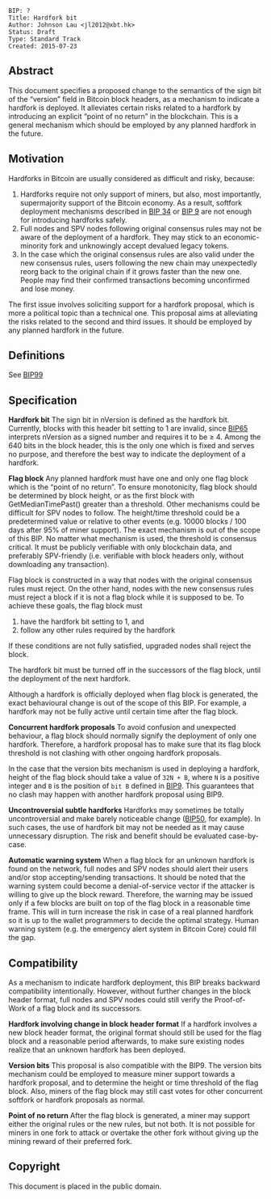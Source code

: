 <pre>
BIP: ?
Title: Hardfork bit
Author: Johnson Lau <jl2012@xbt.hk>
Status: Draft
Type: Standard Track
Created: 2015-07-23
</pre>

==Abstract==

This document specifies a proposed change to the semantics of the sign bit of the “version” field in Bitcoin block headers, as a mechanism to indicate a hardfork is deployed. It alleviates certain risks related to a hardfork by introducing an explicit “point of no return” in the blockchain. This is a general mechanism which should be employed by any planned hardfork in the future.

==Motivation==

Hardforks in Bitcoin are usually considered as difficult and risky, because:

# Hardforks require not only support of miners, but also, most importantly, supermajority support of the Bitcoin economy. As a result, softfork deployment mechanisms described in [[bip-0034.mediawiki|BIP 34]] or [[bip-0009.mediawiki|BIP 9]] are not enough for introducing hardforks safely.
# Full nodes and SPV nodes following original consensus rules may not be aware of the deployment of a hardfork. They may stick to an economic-minority fork and unknowingly accept devalued legacy tokens.
# In the case which the original consensus rules are also valid under the new consensus rules, users following the new chain may unexpectedly reorg back to the original chain if it grows faster than the new one. People may find their confirmed transactions becoming unconfirmed and lose money.

The first issue involves soliciting support for a hardfork proposal, which is more a political topic than a technical one. This proposal aims at alleviating the risks related to the second and third issues. It should be employed by any planned hardfork in the future.

==Definitions==

See [[bip-0099.mediawiki|BIP99]]


==Specification==

'''Hardfork bit'''
The sign bit in nVersion is defined as the hardfork bit. Currently, blocks with this header bit setting to 1 are invalid, since [[bip-0065.mediawiki|BIP65]] interprets nVersion as a signed number and requires it to be ≥ 4. Among the 640 bits in the block header, this is the only one which is fixed and serves no purpose, and therefore the best way to indicate the deployment of a hardfork.

'''Flag block'''
Any planned hardfork must have one and only one flag block which is the “point of no return”. To ensure monotonicity, flag block should be determined by block height, or as the first block with GetMedianTimePast() greater than a threshold. Other mechanisms could be difficult for SPV nodes to follow. The height/time threshold could be a predetermined value or relative to other events (e.g. 10000 blocks / 100 days after 95% of miner support). The exact mechanism is out of the scope of this BIP. No matter what mechanism is used, the threshold is consensus critical. It must be publicly verifiable with only blockchain data, and preferably SPV-friendly (i.e. verifiable with block headers only, without downloading any transaction).

Flag block is constructed in a way that nodes with the original consensus rules must reject. On the other hand, nodes with the new consensus rules must reject a block if it is not a flag block while it is supposed to be. To achieve these goals, the flag block must
#have the hardfork bit setting to 1, and
#follow any other rules required by the hardfork
If these conditions are not fully satisfied, upgraded nodes shall reject the block.

The hardfork bit must be turned off in the successors of the flag block, until the deployment of the next hardfork.

Although a hardfork is officially deployed when flag block is generated, the exact behavioural change is out of the scope of this BIP. For example, a hardfork may not be fully active until certain time after the flag block.

'''Concurrent hardfork proposals'''
To avoid confusion and unexpected behaviour, a flag block should normally signify the deployment of only one hardfork. Therefore, a hardfork proposal has to make sure that its flag block threshold is not clashing with other ongoing hardfork proposals.

In the case that the version bits mechanism is used in deploying a hardfork, height of the flag block should take a value of <code>32N + B</code>, where <code>N</code> is a positive integer and <code>B</code> is the position of <code>bit B</code> defined in [[bip-0009.mediawiki#Mechanism|BIP9]]. This guarantees that no clash may happen with another hardfork proposal using BIP9.

'''Uncontroversial subtle hardforks'''
Hardforks may sometimes be totally uncontroversial and make barely noticeable change ([[bip-0050.mediawiki|BIP50]], for example). In such cases, the use of hardfork bit may not be needed as it may cause unnecessary disruption. The risk and benefit should be evaluated case-by-case.

'''Automatic warning system'''
When a flag block for an unknown hardfork is found on the network, full nodes and SPV nodes should alert their users and/or stop accepting/sending transactions. It should be noted that the warning system could become a denial-of-service vector if the attacker is willing to give up the block reward. Therefore, the warning may be issued only if a few blocks are built on top of the flag block in a reasonable time frame. This will in turn increase the risk in case of a real planned hardfork so it is up to the wallet programmers to decide the optimal strategy. Human warning system (e.g. the emergency alert system in Bitcoin Core) could fill the gap.

==Compatibility==

As a mechanism to indicate hardfork deployment, this BIP breaks backward compatibility intentionally. However, without further changes in the block header format, full nodes and SPV nodes could still verify the Proof-of-Work of a flag block and its successors.

'''Hardfork involving change in block header format'''
If a hardfork involves a new block header format, the original format should still be used for the flag block and a reasonable period afterwards, to make sure existing nodes realize that an unknown hardfork has been deployed.

'''Version bits'''
This proposal is also compatible with the BIP9. The version bits mechanism could be employed to measure miner support towards a hardfork proposal, and to determine the height or time threshold of the flag block. Also, miners of the flag block may still cast votes for other concurrent softfork or hardfork proposals as normal.

'''Point of no return'''
After the flag block is generated, a miner may support either the original rules or the new rules, but not both. It is not possible for miners in one fork to attack or overtake the other fork without giving up the mining reward of their preferred fork.

==Copyright==

This document is placed in the public domain.
